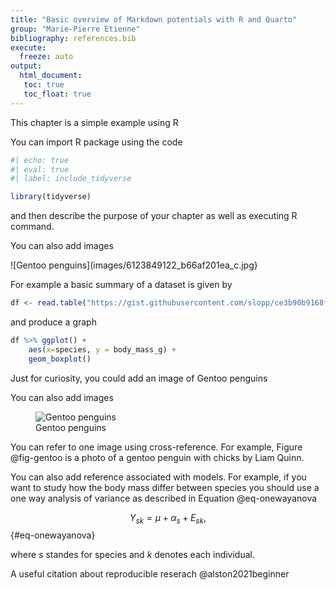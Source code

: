 ```yaml
---
title: "Basic overview of Markdown potentials with R and Quarto"
group: "Marie-Pierre Etienne" 
bibliography: references.bib
execute: 
  freeze: auto
output: 
  html_document:
   toc: true
   toc_float: true
---
```



This chapter is a simple example using R

You can import R package using the code

```r
#| echo: true
#| eval: true
#| label: include_tidyverse

library(tidyverse)
```


and then describe the purpose of your chapter as well as executing R command.

You can also add images 

![Gentoo penguins](images/6123849122_b66af201ea_c.jpg}

For example a basic summary of a dataset is given by 

```r
df <- read.table("https://gist.githubusercontent.com/slopp/ce3b90b9168f2f921784de84fa445651/raw/4ecf3041f0ed4913e7c230758733948bc561f434/penguins.csv", sep = "," , header = TRUE)
```

and produce a graph

```r
df %>% ggplot() +
	aes(x=species, y = body_mass_g) +
	geom_boxplot()  
```

Just for curiosity, you could add an image of Gentoo penguins

You can also add images 

![Gentoo penguins](images/6123849122_b66af201ea_c.jpg){#fig-gentoo}

You can refer to one image using cross-reference. For example, Figure @fig-gentoo is a photo of a gentoo penguin with chicks by Liam Quinn.



You can also add reference associated with models. For example, if you want to study how the body mass  differ between species you should use a one way analysis of variance as described in Equation @eq-onewayanova

$$Y_{sk} = \mu + \alpha_s + E_{sk},
$$ {#eq-onewayanova}

where $s$ standes for species and $k$ denotes each individual.

A useful citation about reproducible reserach @alston2021beginner
